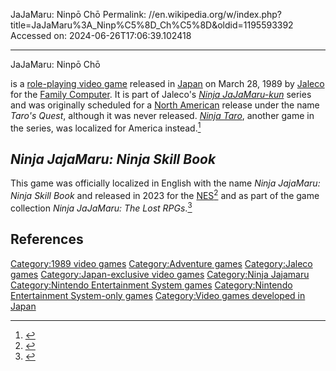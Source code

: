 JaJaMaru: Ninpō Chō
Permalink: //en.wikipedia.org/w/index.php?title=JaJaMaru%3A_Ninp%C5%8D_Ch%C5%8D&oldid=1195593392
Accessed on: 2024-06-26T17:06:39.102418



------
JaJaMaru: Ninpō Chō
{{Infobox video game
|title = JaJaMaru: Ninpō Chō
|image = 
|caption = Screenshot of the title screen
|developer = [[Jaleco]]
|publisher = Jaleco
|series = ''Ninja JaJaMaru''
|released = {{vgrelease|JP|March 28, 1989}}
|genre = [[Role-playing video game]]
|modes = Adventure <small>([[Single-player video game|single-player]])</small>
|platforms = [[Nintendo Entertainment System|Family Computer]]
}}

{{Nihongo|'''''JaJaMaru: Ninpō Chō'''''|じゃじゃ丸忍法帳|JaJaMaru Ninja Arts Register}} is a [[role-playing video game]] released in [[Japan]] on March 28, 1989 by [[Jaleco]] for the [[Nintendo Entertainment System|Family Computer]]. It is part of Jaleco's ''[[Ninja JaJaMaru-kun]]'' series and was originally scheduled for a [[North America]]n release under the name ''Taro's Quest'', although it was never released. ''[[Ninja Taro]]'', another game in the series, was localized for America instead.<ref name="kurt">{{cite web | first=Kurt | last=Kalata | date= | title=Ninja JaJaMaru-kun | url=http://hg101.kontek.net/jajamaru/jajamaru.htm | work=Hardcoregaming101 | accessdate=2010-02-27}}</ref>

==''Ninja JajaMaru: Ninja Skill Book''==
This game was officially localized in English with the name ''Ninja JajaMaru: Ninja Skill Book'' and released in 2023 for the [[NES]]<ref>{{cite web |title=Ninja JajaMaru: Ninja Skill Book (NES NTSC) - Strictly Limited Games |url=https://www.strictlylimitedgames.com/products/ninja-jajamaru-legend-of-the-golden-castle-nes-ntsc |website=Strictly Limited Games |accessdate=21 July 2023}}</ref> and as part of the game collection ''Ninja JaJaMaru: The Lost RPGs''.<ref>{{cite web |title=Ninja JaJaMaru: The Lost RPGs - IGN |url=https://www.ign.com/games/ninja-jajamaru-the-lost-rpgs |website=[[IGN]] |accessdate=21 July 2023}}</ref>

==References==
{{reflist}}

{{Ninja Jajamaru}}

{{DEFAULTSORT:Jajamaru: Ninpo Cho}}
[[Category:1989 video games]]
[[Category:Adventure games]]
[[Category:Jaleco games]]
[[Category:Japan-exclusive video games]]
[[Category:Ninja Jajamaru]]
[[Category:Nintendo Entertainment System games]]
[[Category:Nintendo Entertainment System-only games]]
[[Category:Video games developed in Japan]]

{{Adventure-videogame-stub}}